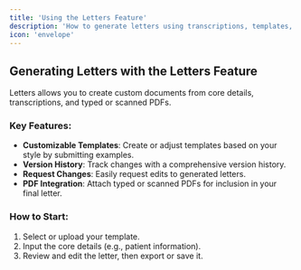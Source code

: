 ```yaml
---
title: 'Using the Letters Feature'
description: 'How to generate letters using transcriptions, templates, and PDFs'
icon: 'envelope'
---
```


## Generating Letters with the Letters Feature

Letters allows you to create custom documents from core details, transcriptions, and typed or scanned PDFs.

### Key Features:
- **Customizable Templates**: Create or adjust templates based on your style by submitting examples.
- **Version History**: Track changes with a comprehensive version history.
- **Request Changes**: Easily request edits to generated letters.
- **PDF Integration**: Attach typed or scanned PDFs for inclusion in your final letter.

### How to Start:
1. Select or upload your template.
2. Input the core details (e.g., patient information).
3. Review and edit the letter, then export or save it.